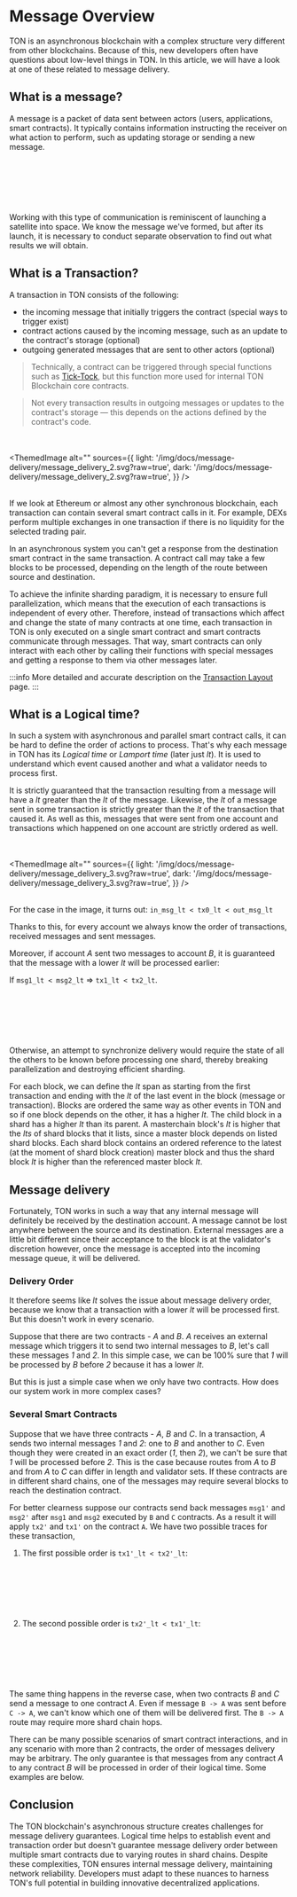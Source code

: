 
# Message Overview

TON is an asynchronous blockchain with a complex structure very different from other blockchains. Because of this, new developers often have questions about low-level things in TON. In this article, we will have a look at one of these related to message delivery.

## What is a message?

A message is a packet of data sent between actors (users, applications, smart contracts). It typically contains information instructing the receiver on what action to perform, such as updating storage or sending a new message.

<br></br>
<div class="text--center">
<ThemedImage
  alt=""
  sources={{
    light: '/img/docs/message-delivery/message_delivery_1.svg?raw=true',
    dark: '/img/docs/message-delivery/message_delivery_1.svg?raw=true',
  }}
/>
</div>
<br></br>

Working with this type of communication is reminiscent of launching a satellite into space. We know the message we've formed, but after its launch, it is necessary to conduct separate observation to find out what results we will obtain.



## What is a Transaction?

A transaction in TON consists of the following:
- the incoming message that initially triggers the contract (special ways to trigger exist)
- contract actions caused by the incoming message, such as an update to the contract's storage (optional)
- outgoing generated messages that are sent to other actors (optional)

>Technically, a contract can be triggered through special functions such as [Tick-Tock](/develop/data-formats/transaction-layout#tick-tock), but this function more used for internal TON Blockchain core contracts.

>Not every transaction results in outgoing messages or updates to the contract's storage — this depends on the actions defined by the contract's code.

<br></br>
<ThemedImage
  alt=""
  sources={{
    light: '/img/docs/message-delivery/message_delivery_2.svg?raw=true',
    dark: '/img/docs/message-delivery/message_delivery_2.svg?raw=true',
  }}
/>
<br></br>


If we look at Ethereum or almost any other synchronous blockchain, each transaction can contain several smart contract calls in it. For example, DEXs perform multiple exchanges in one transaction if there is no liquidity for the selected trading pair.

In an asynchronous system you can't get a response from the destination smart contract in the same transaction. A contract call may take a few blocks to be processed, depending on the length of the route between source and destination.

To achieve the infinite sharding paradigm, it is necessary to ensure full parallelization, which means that the execution of each transactions is independent of every other. Therefore, instead of transactions which affect and change the state of many contracts at one time, each transaction in TON is only executed on a single smart contract and smart contracts communicate through messages. That way, smart contracts can only interact with each other by calling their functions with special messages and getting a response to them via other messages later.

:::info
More detailed and accurate description on the [Transaction Layout](/develop/data-formats/transaction-layout) page.
:::

## What is a Logical time?

In such a system with asynchronous and parallel smart contract calls, it can be hard to define the order of actions to process. That's why each message in TON has its _Logical time_ or _Lamport time_ (later just _lt_). It is used to understand which event caused another and what a validator needs to process first.

It is strictly guaranteed that the transaction resulting from a message will have a _lt_ greater than the _lt_ of the message. Likewise, the _lt_ of a message sent in some transaction is strictly greater than the _lt_ of the transaction that caused it. As well as this, messages that were sent from one account and transactions which happened on one account are strictly ordered as well.

<br></br>
<ThemedImage
  alt=""
  sources={{
    light: '/img/docs/message-delivery/message_delivery_3.svg?raw=true',
    dark: '/img/docs/message-delivery/message_delivery_3.svg?raw=true',
  }}
/>
<br></br>

For the case in the image, it turns out: `in_msg_lt < tx0_lt < out_msg_lt`

Thanks to this, for every account we always know the order of transactions, received messages and sent messages.

Moreover, if account _A_ sent two messages to account _B_, it is guaranteed that the message with a lower _lt_ will be processed earlier:

If `msg1_lt < msg2_lt` => `tx1_lt < tx2_lt`.

<br></br>
<div class="text--center">
<ThemedImage
  alt=""
  sources={{
    light: '/img/docs/message-delivery/message_delivery_5.svg?raw=true',
    dark: '/img/docs/message-delivery/message_delivery_5.svg?raw=true',
  }}
/>
</div>
<br></br>



Otherwise, an attempt to synchronize delivery would require the state of all the others to be known before processing one shard, thereby breaking parallelization and destroying efficient sharding.

For each block, we can define the _lt_ span as starting from the first transaction and ending with the _lt_ of the last event in the block (message or transaction). Blocks are ordered the same way as other events in TON and so if one block depends on the other, it has a higher _lt_. The child block in a shard has a higher _lt_ than its parent. A masterchain block's _lt_ is higher that the _lts_ of shard blocks that it lists, since a master block depends on listed shard blocks. Each shard block contains an ordered reference to the latest (at the moment of shard block creation) master block and thus the shard block _lt_ is higher than the referenced master block _lt_.

## Message delivery

Fortunately, TON works in such a way that any internal message will definitely be received by the destination account. A message cannot be lost anywhere between the source and its destination. External messages are a little bit different since their acceptance to the block is at the validator's discretion however, once the message is accepted into the incoming message queue, it will be delivered.

### Delivery Order

It therefore seems like _lt_ solves the issue about message delivery order, because we know that a transaction with a lower _lt_ will be processed first. But this doesn't work in every scenario.

Suppose that there are two contracts - _A_ and _B_. _A_ receives an external message which triggers it to send two internal messages to _B_, let's call these messages _1_ and _2_. In this simple case, we can be 100% sure that _1_ will be processed by _B_ before _2_ because it has a lower _lt_.

<ConceptImage src="/img/docs/msg-delivery-1.png" />

But this is just a simple case when we only have two contracts. How does our system work in more complex cases?

### Several Smart Contracts

Suppose that we have three contracts - _A_, _B_ and _C_. In a transaction, _A_ sends two internal messages _1_ and _2_: one to _B_ and another to _C_. Even though they were created in an exact order (_1_, then _2_), we can't be sure that _1_ will be processed before _2_. This is the case because routes from _A_ to _B_ and from _A_ to _C_ can differ in length and validator sets. If these contracts are in different shard chains, one of the messages may require several blocks to reach the destination contract.

For better clearness suppose our contracts send back messages `msg1'` and `msg2'` after `msg1` and `msg2` executed by `B` and `C` contracts. As a result it will apply `tx2'` and `tx1'` on the contract `A`.
We have two possible traces for these transaction,

1. The first possible order is `tx1'_lt < tx2'_lt`:

<br></br>
<div class="text--center">
<ThemedImage
  alt=""
  sources={{
    light: '/img/docs/message-delivery/message_delivery_6.svg?raw=true',
    dark: '/img/docs/message-delivery/message_delivery_6.svg?raw=true',
  }}
/>
</div>
<br></br>

2. The second possible order is `tx2'_lt < tx1'_lt`:

<br></br>
<div class="text--center">
<ThemedImage
  alt=""
  sources={{
    light: '/img/docs/message-delivery/message_delivery_7.svg?raw=true',
    dark: '/img/docs/message-delivery/message_delivery_7.svg?raw=true',
  }}
/>
</div>
<br></br>

The same thing happens in the reverse case, when two contracts _B_ and _C_ send a message to one contract _A_. Even if message `B -> A` was sent before `C -> A`, we can't know which one of them will be delivered first. The `B -> A` route may require more shard chain hops.

<ConceptImage src="/img/docs/msg-delivery-3.png" />

There can be many possible scenarios of smart contract interactions, and in any scenario with more than 2 contracts, the order of messages delivery may be arbitrary. The only guarantee is that messages from any contract _A_ to any contract _B_ will be processed in order of their logical time. Some examples are below.

<ConceptImage src="/img/docs/msg-delivery-4.png" />
<ConceptImage src="/img/docs/msg-delivery-5.png" />
<ConceptImage src="/img/docs/msg-delivery-6.png" />

## Conclusion

The TON blockchain's asynchronous structure creates challenges for message delivery guarantees. Logical time helps to establish event and transaction order but doesn't guarantee message delivery order between multiple smart contracts due to varying routes in shard chains. Despite these complexities, TON ensures internal message delivery, maintaining network reliability. Developers must adapt to these nuances to harness TON's full potential in building innovative decentralized applications.
